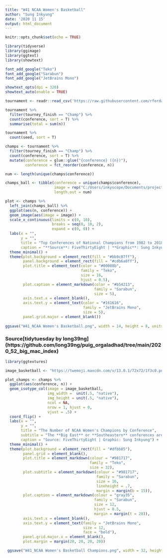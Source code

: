 ```yaml
---
title: "W41 NCAA Women's Basketball"
author: "Sung Inkyung"
date: '2020 11 15'
output: html_document
---
```


```r
knitr::opts_chunk$set(echo = TRUE)
```

```r
library(tidyverse)
library(ggimage)
library(ggtext)
library(showtext)

font_add_google("Teko")
font_add_google("Sarabun")
font_add_google("JetBrains Mono")

showtext_opts(dpi = 320)
showtext_auto(enable = TRUE)
```


```r
tournament <- readr::read_csv('https://raw.githubusercontent.com/rfordatascience/tidytuesday/master/data/2020/2020-10-06/tournament.csv')

tournament %>% 
  filter(tourney_finish == "Champ") %>% 
  count(conference, sort = T) %>% 
  summarise(total = sum(n))

tournament %>% 
  count(seed, sort = T)
```


```r
champs <- tournament %>% 
  filter(tourney_finish == "Champ") %>% 
  count(conference, sort = T) %>% 
  mutate(conference = glue::glue("{conference} ({n})"),
         conference = fct_reorder(conference, n))

num <- length(unique(champs$conference))

champs_ball <- tibble(conference = unique(champs$conference),
                      image = rep("C:/Users/inkyscope/Documents/projectR/datavizRscope/image/basketball.png"), 
                      length.out = num)

plot <- champs %>% 
  left_join(champs_ball) %>% 
  ggplot(aes(n, conference)) +
  geom_image(aes(image = image)) +
  scale_x_continuous(limits = c(0, 10),
                     breaks = seq(0, 10, 2),
                     expand = c(0, 0)) +
  labs(x = "",
       y = "",
       title = "Top Conferences of National Champions from 1982 to 2018",
       caption = "**Source**: FiveThirtyEight | **Graphic**: Sung Inkyung") +
  theme_minimal() +
  theme(plot.background = element_rect(fill = "#bb9c87ff"),
        panel.background = element_rect(fill = "#cdb6a0ff"),
        plot.title = element_text(color = "#00008b",
                                  family = "Teko",
                                  size = 16,
                                  hjust = 0.5),
        plot.caption = element_markdown(color = "#b54213",
                                        family = "Sarabun",
                                        size = 5),
        axis.text.x = element_blank(),
        axis.text.y = element_text(color = "#161616",
                                   family = "JetBrains Mono",
                                   size = 5),
        panel.grid.major = element_blank())
  
ggsave("W41_NCAA Women's Basketball.png", width = 14, height = 8, units = "cm")
```
### Source[tidytuesday by long39ng] (https://github.com/long39ng/puig_orgaladhad/tree/main/2020_52_big_mac_index)
```r
library(ggtextures)

image_basketball <- "https://twemoji.maxcdn.com/v/13.0.1/72x72/1f3c0.png"

plot_champs <- champs %>% 
  ggplot(aes(conference, n)) +
  geom_isotype_col(image = image_basketball,
                   img_width =  unit(.5, "native"),
                   img_height = unit(.5, "native"),
                   ncol = NA, 
                   nrow = 1, hjust = 0,
                   vjust = .5) +
  coord_flip() +
  labs(x = "",
       y = "",
       title = "The Number of NCAA Women's Champions by Conference",
       subtitle = "The **Big East** or **Southeastern** conferences are on the top position<br>to produce the most champions out of the 37 tournaments from 1982-2018",
       caption = "Source: FiveThirtyEight | Graphic: Sung Inkyung") +
  theme_minimal() +
  theme(plot.background = element_rect(fill = "#dfbb85"),
        panel.grid = element_blank(),
        plot.title = element_markdown(colour = "#981717",
                                      family = "Teko",
                                      size = 32),
        plot.subtitle = element_markdown(colour = "#981717",
                                         family = "Sarabun",
                                         size = 16,
                                         lineheight = .7,
                                         margin = margin(b = 15)),
        plot.caption = element_markdown(colour = "gray35",
                                        family = "Sarabun",
                                        size = 12,
                                        hjust = 0.5,
                                        margin = margin(t = 20)),
        axis.text.x = element_blank(),
        axis.text.y = element_text(family = "JetBrains Mono",
                                   size = 12,
                                   face = "bold"),
        panel.grid.major.x = element_blank(),
        plot.margin = margin(20, 20, 20, 20))

 ggsave("W41_NCAA Women's Basketball Champions.png", width = 32, height = 24, units = "cm")
```

